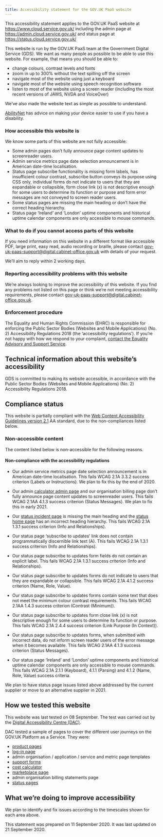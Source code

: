 ```yaml
---
title: Accessibility statement for the GOV.UK PaaS website
---
```


This accessibility statement applies to the GOV.UK PaaS website at https://www.cloud.service.gov.uk/ including the admin page at https://admin.cloud.service.gov.uk/  and status page at https://status.cloud.service.gov.uk/ 

This website is run by the GOV.UK PaaS team at the Government Digital Service (GDS). We want as many people as possible to be able to use this website. For example, that means you should be able to:

+ change colours, contrast levels and fonts
+ zoom in up to 300% without the text spilling off the screen
+ navigate most of the website using just a keyboard
+ navigate most of the website using speech recognition software
+ listen to most of the website using a screen reader (including the most recent versions of JAWS, NVDA and VoiceOver)

We’ve also made the website text as simple as possible to understand.

[AbilityNet](https://mcmw.abilitynet.org.uk/) has advice on making your device easier to use if you have a disability.


### How accessible this website is

We know some parts of this website are not fully accessible:
+ Some admin pages don’t fully announce page content updates to screenreader users. 
+ Admin service metrics page date selection announcement is in American date-time localisation.
+ Status page subscribe functionality is missing form labels, has insufficient colour contrast, subscribe button conveys its purpose using CSS only, individual forms do not indicate
to users that they are expandable or collapsible, form close link (x) is not descriptive enough for some users to determine its function or purpose and form error messages are not conveyed to screen reader users.
+ Some status pages are missing the main heading or don’t have the correct heading hierarchy.
+ Status page ‘Ireland’ and ‘London’ uptime components and historical uptime calendar components are only accessible to mouse commands. 

### What to do if you cannot access parts of this website

If you need information on this website in a different format like accessible PDF, large print, easy read, audio recording or braille, please contact [gov-uk-paas-support@digital.cabinet-office.gov.uk](mailto:gov-uk-paas-support@digital.cabinet-office.gov.uk) with details of your request.

We’ll aim to reply within 2 working days.

### Reporting accessibility problems with this website

We’re always looking to improve the accessibility of this website. If you find any problems not listed on this page or think we’re not meeting accessibility requirements, please contact [gov-uk-paas-support@digital.cabinet-office.gov.uk](mailto:gov-uk-paas-support@digital.cabinet-office.gov.uk).

### Enforcement procedure

The Equality and Human Rights Commission (EHRC) is responsible for enforcing the Public Sector Bodies (Websites and Mobile Applications) (No. 2) Accessibility Regulations 2018 (the ‘accessibility regulations’). If you’re not happy with how we respond to your complaint, [contact the Equality Advisory and Support Service](https://www.equalityadvisoryservice.com/).


## Technical information about this website’s accessibility

GDS is committed to making its website accessible, in accordance with the Public Sector Bodies (Websites and Mobile Applications) (No. 2) Accessibility Regulations 2018.

## Compliance status

This website is partially compliant with the [Web Content Accessibility Guidelines version 2.1](https://www.w3.org/TR/WCAG21/) AA standard, due to the non-compliances listed below.

### Non-accessible content

The content listed below is non-accessible for the following reasons.

#### Non-compliance with the accessibility regulations

+ Our admin service metrics page date selection announcement is in American date-time localisation. This fails WCAG 2.1A 3.3.2 success criterion (Labels or Instructions). We plan to fix this by the end of 2020.

+ Our admin [calculator admin page](https://admin.london.cloud.service.gov.uk/calculator) and our organisation billing page don’t fully announce page content updates to screenreader users. This fails WCAG 2.1AA 4.1.3 success criterion (Status Messages). We plan to fix this in early 2021.

+ Our [status incident page](https://status.cloud.service.gov.uk/incidents/gn5n2cfxw6kq) is missing the main heading and the [status home page](https://status.cloud.service.gov.uk) has an incorrect heading hierarchy. This fails WCAG 2.1A 1.3.1 success criterion (Info and Relationships).

+ Our status page ‘subscribe to updates’ link does not contain programmatically discernible link text (A). This fails WCAG 2.1A 1.3.1 success criterion (Info and Relationships).

+ Our status page subscribe to updates form fields do not contain an explicit label. This fails WCAG 2.1A 1.3.1 success criterion (Info and Relationships).

+ Our status page subscribe to updates forms do not indicate to users that they are expandable or collapsible. This fails WCAG 2.1A 4.1.2 success criterion (Name, Role, Value).

+ Our status page subscribe to updates forms contain some text that does not meet the minimum colour contrast requirements. This fails WCAG 2.1AA 1.4.3 success criterion (Contrast (Minimum)).

+ Our status page subscribe to updates form close link (x) is not descriptive enough for some users to determine its function or purpose. This fails WCAG 2.1A 2.4.4 success criterion (Link Purpose (In Context)).

+ Our status page subscribe to updates forms, when submitted with incorrect data, do not inform screen reader users of the error message when it becomes available. This fails WCAG 2.1AA 4.1.3 success criterion (Status Messages).

+ Our status page ‘Ireland’ and ‘London’ uptime components and historical uptime calendar components are only accessible to mouse commands. This fails WCAG 2.1A 2.1.1 (Keyboard), 4.1.1 (Parsing) and 4.1.2 (Name, Role, Value) success criteria.

 We plan to have status page issues listed above addressed by the current supplier or move to an alternative supplier in 2021.

## How we tested this website

This website was last tested on 08 September. The test was carried out by the [Digital Accessibility Centre (DAC)](https://digitalaccessibilitycentre.org/).

DAC tested a sample of pages to cover the different user journeys on the GOV.UK Platform as a Service. They were:
+ [product pages](https://www.cloud.service.gov.uk/)
+ [log-in page](https://login.london.cloud.service.gov.uk/login)
+ admin organisation / application / service and metric page templates
+ [support forms](https://admin.london.cloud.service.gov.uk/support)
+ [cost calculator](https://admin.london.cloud.service.gov.uk/calculator)
+ [marketplace page](https://admin.london.cloud.service.gov.uk/marketplace)
+ admin organisation billing statements page
+ [status pages](https://status.cloud.service.gov.uk/)


## What we’re doing to improve accessibility

We plan to identify and fix issues according to the timescales shown for each area above.

This statement was prepared on 11 September 2020. It was last updated on 21 September 2020.

